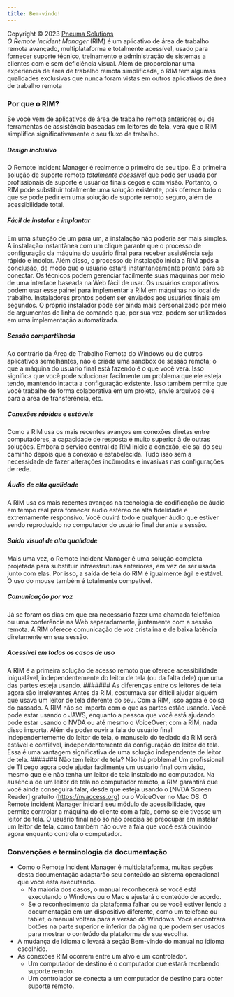 ```yaml
---
title: Bem-vindo!
---
```


Copyright © 2023 [Pneuma Solutions](https://www.pneumasolutions.com)  
*O Remote Incident Manager* (RIM) é um aplicativo de área de trabalho remota avançado, multiplataforma e totalmente acessível, usado para fornecer suporte técnico, treinamento e administração de sistemas a clientes com e sem deficiência visual. Além de proporcionar uma experiência de área de trabalho remota simplificada, o RIM tem algumas qualidades exclusivas que nunca foram vistas em outros aplicativos de área de trabalho remota

### Por que o RIM?
Se você vem de aplicativos de área de trabalho remota anteriores ou de ferramentas de assistência baseadas em leitores de tela, verá que o RIM simplifica significativamente o seu fluxo de trabalho.
##### Design inclusivo
O Remote Incident Manager é realmente o primeiro de seu tipo. É a primeira solução de suporte remoto *totalmente acessível* que pode ser usada por profissionais de suporte e usuários finais cegos e com visão. Portanto, o RIM pode substituir totalmente uma solução existente, pois oferece tudo o que se pode pedir em uma solução de suporte remoto seguro, além de acessibilidade total.
##### Fácil de instalar e implantar
Em uma situação de um para um, a instalação não poderia ser mais simples. A instalação instantânea com um clique garante que o processo de configuração da máquina do usuário final para receber assistência seja rápido e indolor. Além disso, o processo de instalação inicia a RIM após a conclusão, de modo que o usuário estará instantaneamente pronto para se conectar.
Os técnicos podem gerenciar facilmente suas máquinas por meio de uma interface baseada na Web fácil de usar. Os usuários corporativos podem usar esse painel para implementar a RIM em máquinas no local de trabalho. Instaladores prontos podem ser enviados aos usuários finais em segundos. O próprio instalador pode ser ainda mais personalizado por meio de argumentos de linha de comando que, por sua vez, podem ser utilizados em uma implementação automatizada.
##### Sessão compartilhada
Ao contrário da Área de Trabalho Remota do Windows ou de outros aplicativos semelhantes, não é criada uma sandbox de sessão remota; o que a máquina do usuário final está fazendo é o que você verá. Isso significa que você pode solucionar facilmente um problema que ele esteja tendo, mantendo intacta a configuração existente. Isso também permite que você trabalhe de forma colaborativa em um projeto, envie arquivos de e para a área de transferência, etc.
##### Conexões rápidas e estáveis
Como a RIM usa os mais recentes avanços em conexões diretas entre computadores, a capacidade de resposta é muito superior à de outras soluções. Embora o serviço central da RIM inicie a conexão, ele sai do seu caminho depois que a conexão é estabelecida. Tudo isso sem a necessidade de fazer alterações incômodas e invasivas nas configurações de rede.
##### Áudio de alta qualidade
A RIM usa os mais recentes avanços na tecnologia de codificação de áudio em tempo real para fornecer áudio estéreo de alta fidelidade e extremamente responsivo. Você ouvirá todo e qualquer áudio que estiver sendo reproduzido no computador do usuário final durante a sessão.
##### Saída visual de alta qualidade
Mais uma vez, o Remote Incident Manager é uma solução completa projetada para substituir infraestruturas anteriores, em vez de ser usada junto com elas. Por isso, a saída de tela do RIM é igualmente ágil e estável. O uso do mouse também é totalmente compatível.
##### Comunicação por voz
Já se foram os dias em que era necessário fazer uma chamada telefônica ou uma conferência na Web separadamente, juntamente com a sessão remota. A RIM oferece comunicação de voz cristalina e de baixa latência diretamente em sua sessão.
##### Acessível em *todos* os casos de uso
A RIM é a primeira solução de acesso remoto que oferece acessibilidade inigualável, independentemente do leitor de tela (ou da falta dele) que uma das partes esteja usando.
####### As diferenças entre os leitores de tela agora são irrelevantes
Antes da RIM, costumava ser difícil ajudar alguém que usava um leitor de tela diferente do seu. Com a RIM, isso agora é coisa do passado. A RIM não se importa com o que as partes estão usando. Você pode estar usando o JAWS, enquanto a pessoa que você está ajudando pode estar usando o NVDA ou até mesmo o VoiceOver; com a RIM, nada disso importa. Além de poder ouvir a fala do usuário final independentemente do leitor de tela, o manuseio do teclado da RIM será estável e confiável, independentemente da configuração do leitor de tela. Essa é uma vantagem significativa de uma solução independente de leitor de tela.
####### Não tem leitor de tela? Não há problema!
Um profissional de TI cego agora pode ajudar facilmente um usuário final com visão, mesmo que ele não tenha um leitor de tela instalado no computador. Na ausência de um leitor de tela no computador remoto, a RIM garantirá que você ainda conseguirá falar, desde que esteja usando o [NVDA Screen Reader] gratuito (https://nvaccess.org) ou o VoiceOver no Mac OS. O Remote incident Manager iniciará seu módulo de acessibilidade, que permite controlar a máquina do cliente com a fala, como se ele tivesse um leitor de tela. O usuário final não só não precisa se preocupar em instalar um leitor de tela, como também não ouve a fala que você está ouvindo agora enquanto controla o computador.
### Convenções e terminologia da documentação
* Como o Remote Incident Manager é multiplataforma, muitas seções desta documentação adaptarão seu conteúdo ao sistema operacional que você está executando.
    * Na maioria dos casos, o manual reconhecerá se você está executando o Windows ou o Mac e ajustará o conteúdo de acordo.
    * Se o reconhecimento da plataforma falhar ou se você estiver lendo a documentação em um dispositivo diferente, como um telefone ou tablet, o manual voltará para a versão do Windows. Você encontrará botões na parte superior e inferior da página que podem ser usados para mostrar o conteúdo da plataforma de sua escolha.
* A mudança de idioma o levará à seção Bem-vindo do manual no idioma escolhido.
* As conexões RIM ocorrem entre um alvo e um controlador.
    * Um computador de destino é o computador que estará recebendo suporte remoto.
    * Um controlador se conecta a um computador de destino para obter suporte remoto.
